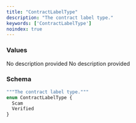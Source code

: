 ```yaml
---
title: "ContractLabelType"
description: "The contract label type."
keywords: ['ContractLabelType']
noindex: true
---
```


### Values

<ResponseField name="Scam" type="enum">
  No description provided
</ResponseField>

<ResponseField name="Verified" type="enum">
  No description provided
</ResponseField>

### Schema


```graphql 
"""The contract label type."""
enum ContractLabelType {
  Scam
  Verified
}
```
